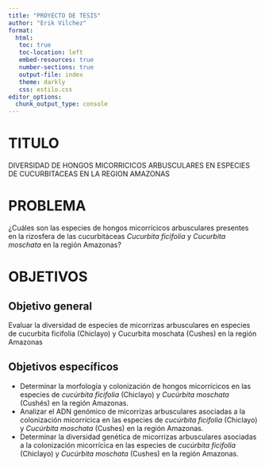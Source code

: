 ```yaml
---
title: "PROYECTO DE TESIS"
author: "Erik Vilchez"
format:
  html:
   toc: true
   toc-location: left
   embed-resources: true
   number-sections: true
   output-file: index
   theme: darkly
   css: estilo.css
editor_options: 
  chunk_output_type: console
---
```


# **TITULO**

DIVERSIDAD DE HONGOS MICORRICICOS ARBUSCULARES EN ESPECIES DE CUCURBITACEAS EN LA REGION AMAZONAS

# **PROBLEMA**

¿Cuáles son las especies de hongos micorrícicos arbusculares presentes en la rizosfera de las cucurbitáceas *Cucurbita ficifolia* y *Cucurbita moschata* en la región Amazonas?

# **OBJETIVOS**

## **Objetivo general**

Evaluar la diversidad de especies de micorrizas arbusculares en especies de cucurbita ficifolia (Chiclayo) y Cucurbita moschata (Cushes) en la región Amazonas

## **Objetivos específicos**

- Determinar la morfología y colonización de hongos micorrícicos en las especies de *cucúrbita ficifolia* (Chiclayo) y *Cucúrbita moschata* (Cushés) en la región Amazonas.
- Analizar el ADN genómico de micorrizas arbusculares asociadas a la colonización micorrícica en las especies de *cucúrbita ficifolia* (Chiclayo) y *Cucúrbita moschata* (Cushes) en la región Amazonas.
- Determinar la diversidad genética de micorrizas arbusculares asociadas a la colonización micorrícica en las especies de *cucúrbita ficifolia* (Chiclayo) y *Cucúrbita moschata* (Cushes) en la región Amazonas.











